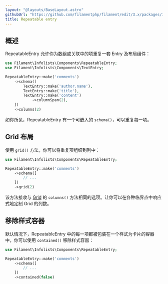 ```yaml
---
layout: "@layouts/BaseLayout.astro"
githubUrl: "https://github.com/filamentphp/filament/edit/3.x/packages/infolists/docs/03-entries/07-repeatable.md"
title: Repeatable entry
---
```


## 概述

RepeatableEntry 允许你为数组或关联中的项重复一套 Entry 及布局组件：

```php
use Filament\Infolists\Components\RepeatableEntry;
use Filament\Infolists\Components\TextEntry;

RepeatableEntry::make('comments')
    ->schema([
        TextEntry::make('author.name'),
        TextEntry::make('title'),
        TextEntry::make('content')
            ->columnSpan(2),
    ])
    ->columns(2)
```

如你所见，RepeatableEntry 有一个可嵌入的 `schema()`，可以重复每一项。

<AutoScreenshot name="infolists/entries/repeatable/simple" alt="Repeatable entry" version="3.x" />

## Grid 布局

使用 `grid()` 方法，你可以将重复项组织到列中：

```php
use Filament\Infolists\Components\RepeatableEntry;

RepeatableEntry::make('comments')
    ->schema([
        // ...
    ])
    ->grid(2)
```

该方法接收与 [Grid](../layout/grid) 的 `columns()` 方法相同的选项。让你可以在各种临界点中响应式地定制 Grid 的列数。

<AutoScreenshot name="infolists/entries/repeatable/grid" alt="Repeatable entry in grid layout" version="3.x" />

## 移除样式容器

默认情况下，RepeatableEntry 中的每一项都被包装在一个样式为卡片的容器中，你可以使用 `contained()` 移除样式容器：

```php
use Filament\Infolists\Components\RepeatableEntry;

RepeatableEntry::make('comments')
    ->schema([
        // ...
    ])
    ->contained(false)
```
